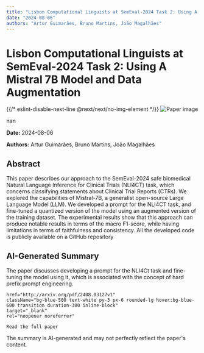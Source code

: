 ```yaml
---
title: "Lisbon Computational Linguists at SemEval-2024 Task 2: Using A Mistral 7B Model and Data Augmentation"
date: "2024-08-06"
authors: "Artur Guimarães, Bruno Martins, João Magalhães"
---
```



<div className="bg-gray-800 text-white min-h-screen p-8">
  <h1 className="text-4xl font-bold mb-6">Lisbon Computational Linguists at SemEval-2024 Task 2: Using A Mistral 7B Model and Data Augmentation</h1>

  <div className="mb-8">
    {{/* eslint-disable-next-line @next/next/no-img-element */}}
    <img
      src="/images/papers/Lisbon Computational Linguists at SemEval-2024 Task 2_ Using A Mistral 7B Model and Data Augmentatio.png"
      alt="Paper image"
      className="w-full h-auto rounded-lg"
    />
    <p className="text-sm text-gray-400 mt-2">nan</p>
  </div>

  <p className="text-gray-300 mb-2"><strong>Date:</strong> 2024-08-06</p>
  <p className="text-gray-300 italic mb-6"><strong>Authors:</strong> Artur Guimarães, Bruno Martins, João Magalhães</p>

  <div className="bg-gray-700 p-6 rounded-lg mb-8">
    <h2 className="text-2xl font-semibold mb-4">Abstract</h2>
    <p>This paper describes our approach to the SemEval-2024 safe biomedical Natural
Language Inference for Clinical Trials (NLI4CT) task, which concerns
classifying statements about Clinical Trial Reports (CTRs). We explored the
capabilities of Mistral-7B, a generalist open-source Large Language Model
(LLM). We developed a prompt for the NLI4CT task, and fine-tuned a quantized
version of the model using an augmented version of the training dataset. The
experimental results show that this approach can produce notable results in
terms of the macro F1-score, while having limitations in terms of faithfulness
and consistency. All the developed code is publicly available on a GitHub
repository</p>
  </div>

  <div className="bg-gray-700 p-6 rounded-lg mb-8">
    <h2 className="text-2xl font-semibold mb-4">AI-Generated Summary</h2>
    <p>The paper discusses developing a prompt for the NLI4Ct task and fine-tuning the model using it, which is associated with the concept of hard prefix prompt engineering.</p>
  </div>

  
    href="http://arxiv.org/pdf/2408.03127v1"
    className="bg-blue-500 text-white py-3 px-6 rounded-lg hover:bg-blue-600 transition duration-300 inline-block"
    target="_blank"
    rel="noopener noreferrer"
  >
    Read the full paper
  </a>

  <p className="text-sm text-gray-400 mt-8">
    The summary is AI-generated and may not perfectly reflect the paper's content.
  </p>
</div>
